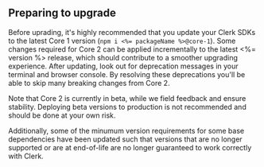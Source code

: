 ## Preparing to upgrade

Before uprading, it's highly recommended that you update your Clerk SDKs to the latest Core 1 version (`npm i <%= packageName %>@core-1`). Some changes required for Core 2 can be applied incrementally to the latest <%= version %> release, which should contribute to a smoother upgrading experience. After updating, look out for deprecation messages in your terminal and browser console. By resolving these deprecations you'll be able to skip many breaking changes from Core 2.

<Callout>
  Note that Core 2 is currently in beta, while we field feedback and ensure stability. Deploying beta versions to
  production is not recommended and should be done at your own risk.
</Callout>

Additionally, some of the minumum version requirements for some base dependencies have been updated such that versions that are no longer supported or are at end-of-life are no longer guaranteed to work correctly with Clerk.
